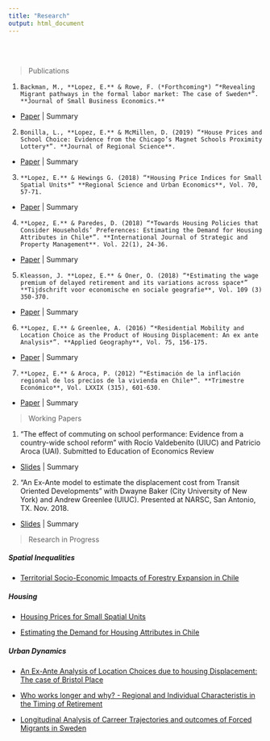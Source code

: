 ```yaml
---
title: "Research"
output: html_document
---
```


</b></br>
</b></br>

> Publications

1.     Backman, M., **Lopez, E.** & Rowe, F. (*Forthcoming*) “*Revealing Migrant pathways in the formal labor market: The case of Sweden*”. **Journal of Small Business Economics.**
+ [Paper](https://doi.org/10.1111/jors.12447)  |  Summary

2.     Bonilla, L., **Lopez, E.** & McMillen, D. (2019) “*House Prices and School Choice: Evidence from the Chicago’s Magnet Schools Proximity Lottery*”. **Journal of Regional Science**. 
+ [Paper](https://doi.org/10.1111/jors.12447)  |  Summary


3.     **Lopez, E.** & Hewings G. (2018) “*Housing Price Indices for Small Spatial Units*” **Regional Science and Urban Economics**, Vol. 70, 57-71.
+ [Paper](https://doi.org/10.1016/j.regsciurbeco.2018.02.005)  |  Summary

4.     **Lopez, E.** & Paredes, D. (2018) “*Towards Housing Policies that Consider Households’ Preferences: Estimating the Demand for Housing Attributes in Chile*”. **International Journal of Strategic and Property Management**. Vol. 22(1), 24-36.
+ [Paper](https://doi.org/10.3846/ijspm.2018.320)  |  Summary

5.     Kleasson, J. **Lopez, E.** & Öner, Ö. (2018) “*Estimating the wage premium of delayed retirement and its variations across space*” **Tijdschrift voor economische en sociale geografie**, Vol. 109 (3) 350-370.
+ [Paper](http://onlinelibrary.wiley.com/doi/10.1111/tesg.12295/full)  |  Summary

6.     **Lopez, E.** & Greenlee, A. (2016) “*Residential Mobility and Location Choice as the Product of Housing Displacement: An ex ante Analysis*”. **Applied Geography**, Vol. 75, 156-175.
+ [Paper](https://doi.org/10.3846/ijspm.2018.320)  |  Summary

7.     **Lopez, E.** & Aroca, P. (2012) “*Estimación de la inflación regional de los precios de la vivienda en Chile*”. **Trimestre Económico**, Vol. LXXIX (315), 601-630.
+ [Paper](http://www.scielo.org.mx/scielo.php?script=sci_arttext&pid=S2448-718X2012000300601)  |  Summary

> Working Papers

1. “The effect of commuting on school performance: Evidence from a country-wide school reform” with Rocío Valdebenito (UIUC) and Patricio Aroca (UAI). Submitted to Education of Economics Review
+ [Slides]()  |  Summary
2. “An Ex-Ante model to estimate the displacement cost from Transit Oriented Developments” with Dwayne Baker (City University of New York) and Andrew Greenlee (UIUC). Presented at NARSC, San Antonio, TX. Nov. 2018.
+ [Slides]()  |  Summary

> Research in Progress

##### Spatial Inequalities
+ <a href="forestry1.html">Territorial Socio-Economic Impacts of Forestry Expansion in Chile </a>


##### Housing
+ <a href="hprices1.html">Housing Prices for Small Spatial Units</a>

+ <a href="hattributes1.html">Estimating the Demand for Housing Attributes in Chile</a>

##### Urban Dynamics

+ <a href="uresmobBristol1.html">An Ex-Ante Analysis of Location Choices due to housing Displacement: The case of Bristol Place</a>

+ <a href="umigration1.html">Who works longer and why? - Regional and Individual Characteristis in  the Timing of Retirement</a>

+ <a href="umigration2.html">Longitudinal Analysis of Carreer Trajectories and outcomes of Forced Migrants in Sweden</a>

